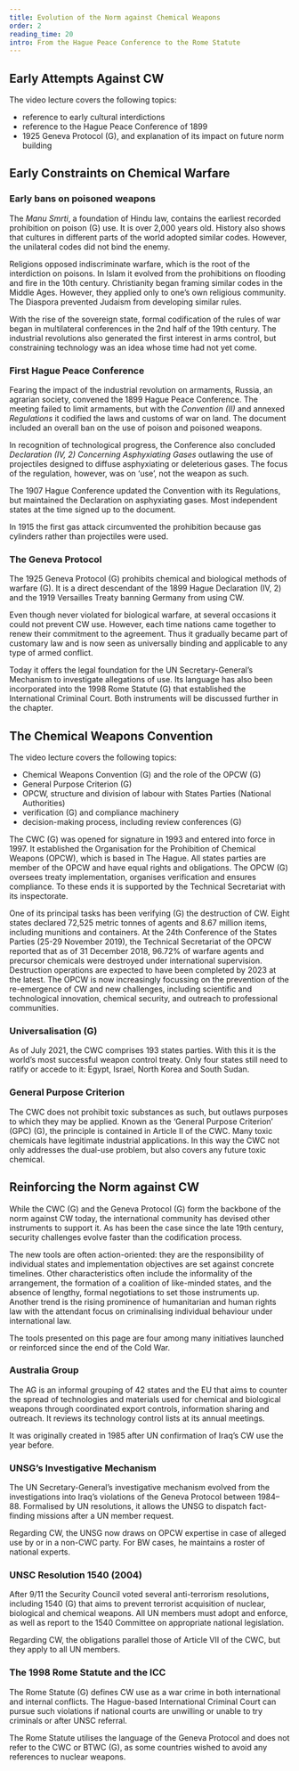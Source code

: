 ```yaml
---
title: Evolution of the Norm against Chemical Weapons
order: 2
reading_time: 20
intro: From the Hague Peace Conference to the Rome Statute
---
```


## Early Attempts Against CW

The video lecture covers the following topics:

- reference to early cultural interdictions
- reference to the Hague Peace Conference of 1899
- 1925 Geneva Protocol (G), and explanation of its impact on future norm building

## Early Constraints on Chemical Warfare

### Early bans on poisoned weapons

The _Manu Smrti_, a foundation of Hindu law, contains the earliest recorded prohibition on poison (G) use. It is over 2,000 years old. History also shows that cultures in different parts of the world adopted similar codes. However, the unilateral codes did not bind the enemy.

Religions opposed indiscriminate warfare, which is the root of the interdiction on poisons. In Islam it evolved from the prohibitions on flooding and fire in the 10th century. Christianity began framing similar codes in the Middle Ages. However, they applied only to one’s own religious community. The Diaspora prevented Judaism from developing similar rules.

With the rise of the sovereign state, formal codification of the rules of war began in multilateral conferences in the 2nd half of the 19th century. The industrial revolutions also generated the first interest in arms control, but constraining technology was an idea whose time had not yet come.

### First Hague Peace Conference

Fearing the impact of the industrial revolution on armaments, Russia, an agrarian society, convened the 1899 Hague Peace Conference. The meeting failed to limit armaments, but with the _Convention (II)_ and annexed _Regulations_ it codified the laws and customs of war on land. The document included an overall ban on the use of poison and poisoned weapons.

In recognition of technological progress, the Conference also concluded _Declaration (IV, 2) Concerning Asphyxiating Gases_ outlawing the use of projectiles designed to diffuse asphyxiating or deleterious gases. The focus of the regulation, however, was on ‘use’, not the weapon as such.

The 1907 Hague Conference updated the Convention with its Regulations, but maintained the Declaration on asphyxiating gases. Most independent states at the time signed up to the document.

In 1915 the first gas attack circumvented the prohibition because gas cylinders rather than projectiles were used.

### The Geneva Protocol

The 1925 Geneva Protocol (G) prohibits chemical and biological methods of warfare (G). It is a direct descendant of the 1899 Hague Declaration (IV, 2) and the 1919 Versailles Treaty banning Germany from using CW.

Even though never violated for biological warfare, at several occasions it could not prevent CW use. However, each time nations came together to renew their commitment to the agreement. Thus it gradually became part of customary law and is now seen as universally binding and applicable to any type of armed conflict.

Today it offers the legal foundation for the UN Secretary-General’s Mechanism to investigate allegations of use. Its language has also been incorporated into the 1998 Rome Statute (G) that established the International Criminal Court. Both instruments will be discussed further in the chapter.

## The Chemical Weapons Convention

The video lecture covers the following topics:

- Chemical Weapons Convention (G) and the role of the OPCW (G)
- General Purpose Criterion (G)
- OPCW, structure and division of labour with States Parties (National Authorities)
- verification (G) and compliance machinery
- decision-making process, including review conferences (G)

The CWC (G) was opened for signature in 1993 and entered into force in 1997. It established the Organisation for the Prohibition of Chemical Weapons (OPCW), which is based in The Hague. All states parties are member of the OPCW and have equal rights and obligations. The OPCW (G) oversees treaty implementation, organises verification and ensures compliance. To these ends it is supported by the Technical Secretariat with its inspectorate.

One of its principal tasks has been verifying (G) the destruction of CW. Eight states declared 72,525 metric tonnes of agents and 8.67 million items, including munitions and containers. At the 24th Conference of the States Parties (25-29 November 2019), the Technical Secretariat of the OPCW reported that as of 31 December 2018, 96.72% of warfare agents and precursor chemicals were destroyed under international supervision. Destruction operations are expected to have been completed by 2023 at the latest.
The OPCW is now increasingly focussing on the prevention of the re-emergence of CW and new challenges, including scientific and technological innovation, chemical security, and outreach to professional communities.

### Universalisation (G)

<Figure src="opwc-signing.jpg" alt="" size="medium" caption="Opening for signature (1993) " credit="OPCW" license=""></Figure>

As of July 2021, the CWC comprises 193 states parties. With this it is the world’s most successful weapon control treaty. Only four states still need to ratify or accede to it: Egypt, Israel, North Korea and South Sudan.

### General Purpose Criterion

The CWC does not prohibit toxic substances as such, but outlaws purposes to which they may be applied. Known as the ‘General Purpose Criterion’ (GPC) (G), the principle is contained in Article II of the CWC.
Many toxic chemicals have legitimate industrial applications. In this way the CWC not only addresses the dual-use problem, but also covers any future toxic chemical.

## Reinforcing the Norm against CW

While the CWC (G) and the Geneva Protocol (G) form the backbone of the norm against CW today, the international community has devised other instruments to support it. As has been the case since the late 19th century, security challenges evolve faster than the codification process.

The new tools are often action-oriented: they are the responsibility of individual states and implementation objectives are set against concrete timelines. Other characteristics often include the informality of the arrangement, the formation of a coalition of like-minded states, and the absence of lengthy, formal negotiations to set those instruments up.
Another trend is the rising prominence of humanitarian and human rights law with the attendant focus on criminalising individual behaviour under international law.

The tools presented on this page are four among many initiatives launched or reinforced since the end of the Cold War.

### Australia Group

The AG is an informal grouping of 42 states and the EU that aims to counter the spread of technologies and materials used for chemical and biological weapons through coordinated export controls, information sharing and outreach. It reviews its technology control lists at its annual meetings.

It was originally created in 1985 after UN confirmation of Iraq’s CW use the year before.

### UNSG’s Investigative Mechanism

The UN Secretary-General’s investigative mechanism evolved from the investigations into Iraq’s violations of the Geneva Protocol between 1984–88. Formalised by UN resolutions, it allows the UNSG to dispatch fact-finding missions after a UN member request.

Regarding CW, the UNSG now draws on OPCW expertise in case of alleged use by or in a non-CWC party. For BW cases, he maintains a roster of national experts.

### UNSC Resolution 1540 (2004)

After 9/11 the Security Council voted several anti-terrorism resolutions, including 1540 (G) that aims to prevent terrorist acquisition of nuclear, biological and chemical weapons. All UN members must adopt and enforce, as well as report to the 1540 Committee on appropriate national legislation.

Regarding CW, the obligations parallel those of Article VII of the CWC, but they apply to all UN members.

### The 1998 Rome Statute and the ICC

The Rome Statute (G) defines CW use as a war crime in both international and internal conflicts. The Hague-based International Criminal Court can pursue such violations if national courts are unwilling or unable to try criminals or after UNSC referral.

The Rome Statute utilises the language of the Geneva Protocol and does not refer to the CWC or BTWC (G), as some countries wished to avoid any references to nuclear weapons.
